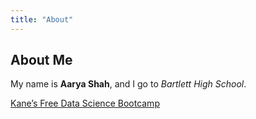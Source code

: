 ```yaml
---
title: "About"
---
```


## About Me

My name is **Aarya Shah**, and I go to *Bartlett High School*.

[Kane's Free Data Science Bootcamp](https://bootcamp.davidkane.info)

